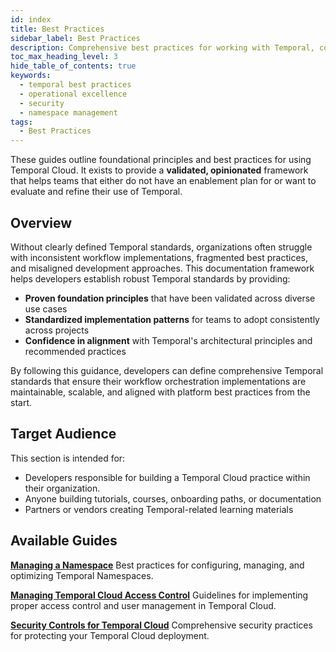 ```yaml
---
id: index
title: Best Practices
sidebar_label: Best Practices
description: Comprehensive best practices for working with Temporal, covering namespace management, security, and operational excellence.
toc_max_heading_level: 3
hide_table_of_contents: true
keywords:
  - temporal best practices
  - operational excellence
  - security
  - namespace management
tags:
  - Best Practices
---
```


These guides outline foundational principles and best practices for using Temporal Cloud. 
It exists to provide a **validated, opinionated** framework that helps teams that either do not have an enablement plan for or want to evaluate and refine their use of Temporal. 

## Overview

Without clearly defined Temporal standards, organizations often struggle with inconsistent workflow implementations, fragmented best practices, and misaligned development approaches. This documentation framework helps developers establish robust Temporal standards by providing:

- **Proven foundation principles** that have been validated across diverse use cases
- **Standardized implementation patterns** for teams to adopt consistently across projects
- **Confidence in alignment** with Temporal's architectural principles and recommended practices

By following this guidance, developers can define comprehensive Temporal standards that ensure their workflow orchestration implementations are maintainable, scalable, and aligned with platform best practices from the start.

## Target Audience

This section is intended for:

- Developers responsible for building a Temporal Cloud practice within their organization.
- Anyone building tutorials, courses, onboarding paths, or documentation
- Partners or vendors creating Temporal-related learning materials

## Available Guides

**[Managing a Namespace](./managing-namespace)**
Best practices for configuring, managing, and optimizing Temporal Namespaces.

**[Managing Temporal Cloud Access Control](./cloud-access-control)**
Guidelines for implementing proper access control and user management in Temporal Cloud.

**[Security Controls for Temporal Cloud](./security-controls)**
Comprehensive security practices for protecting your Temporal Cloud deployment.
